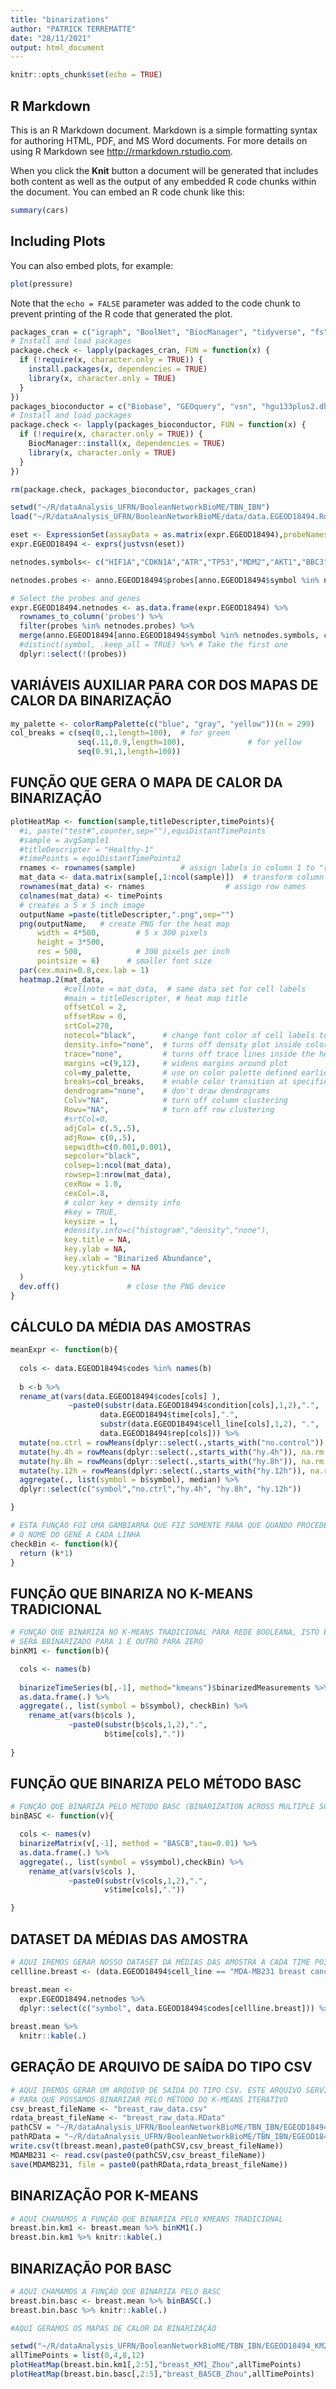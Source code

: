 ```yaml
---
title: "binarizations"
author: "PATRICK TERREMATTE"
date: "28/11/2021"
output: html_document
---
```


```r
knitr::opts_chunk$set(echo = TRUE)
```

## R Markdown

This is an R Markdown document. Markdown is a simple formatting syntax for authoring HTML, PDF, and MS Word documents. For more details on using R Markdown see <http://rmarkdown.rstudio.com>.

When you click the **Knit** button a document will be generated that includes both content as well as the output of any embedded R code chunks within the document. You can embed an R code chunk like this:

```r
summary(cars)
```

## Including Plots

You can also embed plots, for example:

```r
plot(pressure)
```

Note that the `echo = FALSE` parameter was added to the code chunk to prevent printing of the R code that generated the plot.


```r
packages_cran = c("igraph", "BoolNet", "BiocManager", "tidyverse", "fs","Binarize","BiTrinA","BoolNet")
# Install and load packages
package.check <- lapply(packages_cran, FUN = function(x) {
  if (!require(x, character.only = TRUE)) {
    install.packages(x, dependencies = TRUE)
    library(x, character.only = TRUE)
  }
})
packages_bioconductor = c("Biobase", "GEOquery", "vsn", "hgu133plus2.db")
# Install and load packages
package.check <- lapply(packages_bioconductor, FUN = function(x) {
  if (!require(x, character.only = TRUE)) {
    BiocManager::install(x, dependencies = TRUE)
    library(x, character.only = TRUE)
  }
})

rm(package.check, packages_bioconductor, packages_cran)

```

```r
setwd("~/R/dataAnalysis_UFRN/BooleanNetworkBioME/TBN_IBN")
load("~/R/dataAnalysis_UFRN/BooleanNetworkBioME/data/data.EGEOD18494.Rdata")

eset <- ExpressionSet(assayData = as.matrix(expr.EGEOD18494),probeNames = row.names(expr.EGEOD18494))
expr.EGEOD18494 <- exprs(justvsn(eset))

```

```r

netnodes.symbols<- c("HIF1A","CDKN1A","ATR","TP53","MDM2","AKT1","BBC3","MIR17HG","PTEN","BCL2L11","FOXO3","CASP3","CYCS","EP300")

netnodes.probes <- anno.EGEOD18494$probes[anno.EGEOD18494$symbol %in% netnodes.symbols]

# Select the probes and genes
expr.EGEOD18494.netnodes <- as.data.frame(expr.EGEOD18494) %>% 
  rownames_to_column('probes') %>% 
  filter(probes %in% netnodes.probes) %>% 
  merge(anno.EGEOD18494[anno.EGEOD18494$symbol %in% netnodes.symbols, c("probes","symbol")], by = "probes") %>% 
  #distinct(symbol, .keep_all = TRUE) %>% # Take the first one
  dplyr::select(!(probes)) 

```

## VARIÁVEIS AUXILIAR PARA COR DOS MAPAS DE CALOR DA BINARIZAÇÃO
```r

my_palette <- colorRampPalette(c("blue", "gray", "yellow"))(n = 299)
col_breaks = c(seq(0,.1,length=100),  # for green
               seq(.11,0.9,length=100),              # for yellow
               seq(0.91,1,length=100))

```

## FUNÇÃO QUE GERA O MAPA DE CALOR DA BINARIZAÇÃO
```r
plotHeatMap <- function(sample,titleDescripter,timePoints){  
  #i, paste("test#",counter,sep=""),equiDistantTimePoints
  #sample = avgSample1
  #titleDescripter = "Healthy-1"
  #timePoints = equiDistantTimePoints2
  rnames <- rownames(sample)          # assign labels in column 1 to "rnames"                           
  mat_data <- data.matrix(sample[,1:ncol(sample)])  # transform column 2- # of timepts into a matrix
  rownames(mat_data) <- rnames                  # assign row names 
  colnames(mat_data) <- timePoints
  # creates a 5 x 5 inch image
  outputName =paste(titleDescripter,".png",sep="") 
  png(outputName,   # create PNG for the heat map        
      width = 4*500,        # 5 x 300 pixels
      height = 3*500,
      res = 500,            # 300 pixels per inch
      pointsize = 6)      # smaller font size
  par(cex.main=0.8,cex.lab = 1)
  heatmap.2(mat_data,
            #cellnote = mat_data,  # same data set for cell labels
            #main = titleDescripter, # heat map title
            offsetCol = 2,
            offsetRow = 0,
            srtCol=270,
            notecol="black",      # change font color of cell labels to black
            density.info="none",  # turns off density plot inside color legend
            trace="none",         # turns off trace lines inside the heat map
            margins =c(9,12),     # widens margins around plot
            col=my_palette,       # use on color palette defined earlier 
            breaks=col_breaks,    # enable color transition at specified limits
            dendrogram="none",    # don't draw dendrograms
            Colv="NA",            # turn off column clustering
            Rowv="NA",            # turn off row clustering
            #srtCol=0,
            adjCol= c(.5,.5),
            adjRow= c(0,.5),
            sepwidth=c(0.001,0.001),
            sepcolor="black",
            colsep=1:ncol(mat_data),
            rowsep=1:nrow(mat_data),
            cexRow = 1.0,
            cexCol=.8,
            # color key + density info
            #key = TRUE,
            keysize = 1,
            #density.info=c("histogram","density","none"),
            key.title = NA,
            key.ylab = NA,
            key.xlab = "Binarized Abundance",
            key.ytickfun = NA
  )
  dev.off()               # close the PNG device  
}
```
## CÁLCULO DA MÉDIA DAS AMOSTRAS

```r

meanExpr <- function(b){
  
  cols <- data.EGEOD18494$codes %in% names(b)
  
  b <-b %>%
  rename_at(vars(data.EGEOD18494$codes[cols] ),
             ~paste0(substr(data.EGEOD18494$condition[cols],1,2),".",
                    data.EGEOD18494$time[cols],".",
                    substr(data.EGEOD18494$cell_line[cols],1,2), ".",
                    data.EGEOD18494$rep[cols])) %>% 
  mutate(no.ctrl = rowMeans(dplyr::select(.,starts_with("no.control")), na.rm = TRUE)) %>% 
  mutate(hy.4h = rowMeans(dplyr::select(.,starts_with("hy.4h")), na.rm = TRUE)) %>% 
  mutate(hy.8h = rowMeans(dplyr::select(.,starts_with("hy.8h")), na.rm = TRUE)) %>% 
  mutate(hy.12h = rowMeans(dplyr::select(.,starts_with("hy.12h")), na.rm = TRUE)) %>% 
  aggregate(., list(symbol = b$symbol), median) %>%
  dplyr::select(c("symbol","no.ctrl","hy.4h", "hy.8h", "hy.12h")) 

}
```


```r

# ESTA FUNÇÃO FOI UMA GAMBIARRA QUE FIZ SOMENTE PARA QUE QUANDO PROCEDESSE COM A BINARIZAÇÃO, A VARIÁVEL DE SAÍDA APRESENTASSE 
# O NOME DO GENE A CADA LINHA
checkBin <- function(k){
  return (k*1)
}
```

## FUNÇÃO QUE BINARIZA NO K-MEANS TRADICIONAL

```r

# FUNÇÃO QUE BINARIZA NO K-MEANS TRADICIONAL PARA REDE BOOLEANA, ISTO É, AGRUPAMENTO DE DADOS EM DOIS GRANDES GRUPOS, ONDE UM
# SERÁ BBINARIZADO PARA 1 E OUTRO PARA ZERO
binKM1 <- function(b){

  cols <- names(b)
  
  binarizeTimeSeries(b[,-1], method="kmeans")$binarizedMeasurements %>%
  as.data.frame(.) %>%
  aggregate(., list(symbol = b$symbol), checkBin) %>%
    rename_at(vars(b$cols ),
             ~paste0(substr(b$cols,1,2),".",
                     b$time[cols],".")) 
  
}
```

## FUNÇÃO QUE BINARIZA PELO MÉTODO BASC

```r

# FUNÇÃO QUE BINARIZA PELO MÉTODO BASC (BINARIZATION ACROSS MULTIPLE SCALES) DA CLASSE JUMP-BASED.  
binBASC <- function(v){

  cols <- names(v)
  binarizeMatrix(v[,-1], method = "BASCB",tau=0.01) %>%
  as.data.frame(.) %>%
  aggregate(., list(symbol = v$symbol),checkBin) %>%
    rename_at(vars(v$cols ),
             ~paste0(substr(v$cols,1,2),".",
                     v$time[cols],".")) 

}
```

## DATASET DA MÉDIAS DAS AMOSTRA 
```r

# AQUI IREMOS GERAR NOSSO DATASET DA MÉDIAS DAS AMOSTRA A CADA TIME POINT PARA A LINHAGEM MDAMB231
cellline.breast <- (data.EGEOD18494$cell_line == "MDA-MB231 breast cancer")

breast.mean <- 
  expr.EGEOD18494.netnodes %>%
  dplyr::select(c("symbol", data.EGEOD18494$codes[cellline.breast])) %>% meanExpr(.) 
  
breast.mean %>% 
  knitr::kable(.)

```

## GERAÇÃO DE ARQUIVO DE SAÍDA DO TIPO CSV
```r
# AQUI IREMOS GERAR UM ARQUIVO DE SAÍDA DO TIPO CSV. ESTE ARQUIVO SERVIRÁ DE ENTRADA PARA UM NOTEBOOK NO GOOGLE COLAB
# PARA QUE POSSAMOS BINARIZAR PELO MÉTODO DO K-MEANS ITERATIVO 
csv_breast_fileName <- "breast_raw_data.csv"
rdata_breast_fileName <- "breast_raw_data.RData"
pathCSV = "~/R/dataAnalysis_UFRN/BooleanNetworkBioME/TBN_IBN/EGEOD18494_KM2/ZhouGenes/experimental_time_serie/"
pathRData = "~/R/dataAnalysis_UFRN/BooleanNetworkBioME/TBN_IBN/EGEOD18494_KM2/ZhouGenes/experimental_time_serie/"
write.csv(t(breast.mean),paste0(pathCSV,csv_breast_fileName))
MDAMB231 <- read.csv(paste0(pathCSV,csv_breast_fileName))
save(MDAMB231, file = paste0(pathRData,rdata_breast_fileName))

```

## BINARIZAÇÃO POR K-MEANS
```r
# AQUI CHAMAMOS A FUNÇÃO QUE BINARIZA PELO KMEANS TRADICIONAL
breast.bin.km1 <- breast.mean %>% binKM1(.) 
breast.bin.km1 %>% knitr::kable(.)
```

## BINARIZAÇÃO POR BASC
```r
# AQUI CHAMAMOS A FUNÇÃO QUE BINARIZA PELO BASC
breast.bin.basc <- breast.mean %>% binBASC(.) 
breast.bin.basc %>% knitr::kable(.)
```


```r

#AQUI GERAMOS OS MAPAS DE CALOR DA BINARIZAÇÃO

setwd("~/R/dataAnalysis_UFRN/BooleanNetworkBioME/TBN_IBN/EGEOD18494_KM2/ZhouGenes/AvgBin_Heatmap")
allTimePoints = list(0,4,8,12)
plotHeatMap(breast.bin.km1[,2:5],"breast_KM1_Zhou",allTimePoints)
plotHeatMap(breast.bin.basc[,2:5],"breast_BASCB_Zhou",allTimePoints)

```
